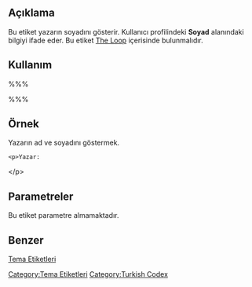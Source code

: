 == Açıklama ==
Bu etiket yazarın soyadını gösterir. Kullanıcı profilindeki '''Soyad''' alanındaki bilgiyi ifade eder. Bu etiket [[The Loop]] içerisinde bulunmalıdır.

== Kullanım ==

%%% <?php the_author_lastname(); ?> %%%

== Örnek ==

Yazarın ad ve soyadını göstermek.

 &lt;p&gt;Yazar: 
 <?php the_author_firstname(); ?> <?php the_author_lastname(); ?>&lt;/p&gt;

== Parametreler ==

Bu etiket parametre almamaktadır.

== Benzer ==
{{Etiketler Yazar Etiketleri}}

[[tr:Tema_Etiketleri|Tema Etiketleri]]
[[Category:Tema Etiketleri]]
[[Category:Turkish Codex]]